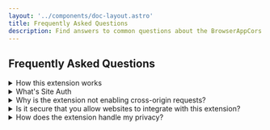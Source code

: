 ```yaml
---
layout: '../components/doc-layout.astro'
title: Frequently Asked Questions
description: Find answers to common questions about the BrowserAppCors extension and npm package. Resolve issues with cross-origin request management and get quick technical
---
```

## Frequently Asked Questions

<details id="how-it-works">
  <summary>How this extension works</summary>

This extension helps you enable cross-origin requests for websites you specify. Here's how it works:  

- **Enables Data Loading**: The extension adds a special header called `Access-Control-Allow-Origin` (default value is `*`) to server responses, allowing your website to load data from other websites (even those that would normally block such requests).  

- **Supports Authentication**: By turning on **Site Auth**, the extension also allows cross-origin requests that include login information, such as those required to stay logged in or access personal data.  

</details>

<details id="site-auth">
  <summary>What's Site Auth</summary>
**What does this setting do?**
This setting lets you choose how your browser shares information with websites. When enabled, the browser shares your login data (like cookies) with websites to help them recognize you and provide a more personalized experience. When disabled, your browser won’t share this data, keeping your activity more private.

**When should I turn this on?**  
- Turn it on if you need to log into a website or access features that require authentication.  
- For example, this is useful for online shopping, social media, or accessing member-only areas of websites.

**When should I turn this off?**  
- Turn it off if you’re browsing sensitive websites and want to avoid sharing login or personal data.  
- This is a safer option when visiting unfamiliar or untrusted websites.

**How does this affect my privacy?**  
- **Enabled:** Websites can recognize you and provide full features, but this may also share more of your personal data with them.  
- **Disabled:** Your privacy is better protected, but some websites may not work properly or require additional logins.

For more details, visit these helpful resources:  
- [Mozilla’s Guide to Privacy Basics](https://foundation.mozilla.org/en/privacynotincluded/)  
- [Google Safety Center: Understanding Privacy](https://safety.google/privacy/understanding/)
</details>

<details id="why-not-working">
  <summary>Why is the extension not enabling cross-origin requests?</summary>
There are a few reasons why the extension might not be working as expected. Here are some common issues and how to fix them:
1. **Extension Not Installed**: Make sure the extension is installed and enabled in your browser. You can check this by looking for the extension icon in your browser toolbar.
2. **Websites not supported**: only http/https websites are supported. If you are trying to enable the extension on a different protocol, it may not work.
3. **Request not sent from the enabled origin**: The extension only works for requests sent from the origin you enabled it for. If you are testing on a different origin, you will need to enable the extension for that origin as well.
4. **Extension Conflicts**: If you have other extensions that modify headers or block requests, they may interfere with this extension. Try disabling other extensions to see if that helps.
</details>

<details id="npm-concerns">
  <summary>Is it secure that you allow websites to integrate with this extension?</summary>
Despite web provide a way for developers to integrate with the extension, but the choice is at your hands: when websites try to enable CORS requests, you will be prompted to approve or deny the request. This way, you can control which websites have access to cross-origin requests and ensure your privacy and security.

Beside, you can always disable the extension or revoke permissions for specific websites if you no longer want them to have access to cross-origin requests via extension's options page.
</details>

<details id="privacy-concerns">
  <summary>How does the extension handle my privacy?</summary>
We take your privacy seriously and have implemented several measures to protect your data. check [our privacy policy](/privacy/) for more information.
</details>